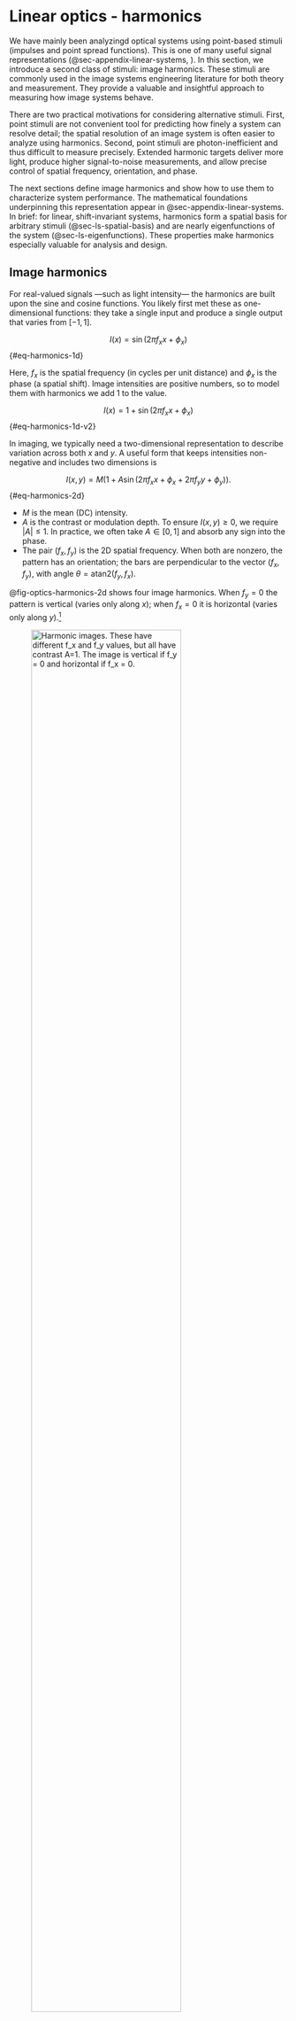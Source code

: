 # Linear optics - harmonics {#sec-optics-linear-harmonics}
We have mainly been analyzingd optical systems using point-based stimuli (impulses and point spread functions). This is one of many useful signal representations (@sec-appendix-linear-systems, ). In this section, we introduce a second class of stimuli: image harmonics. These stimuli are commonly used in the image systems engineering literature for both theory and measurement. They provide a valuable and insightful approach to measuring how image systems behave.

There are two practical motivations for considering alternative stimuli. First, point stimuli are not convenient tool for predicting how finely a system can resolve detail; the spatial resolution of an image system is often easier to analyze using harmonics. Second, point stimuli are photon-inefficient and thus difficult to measure precisely. Extended harmonic targets deliver more light, produce higher signal-to-noise measurements, and allow precise control of spatial frequency, orientation, and phase.

The next sections define image harmonics and show how to use them to characterize system performance. The mathematical foundations underpinning this representation appear in @sec-appendix-linear-systems. In brief: for linear, shift-invariant systems, harmonics form a spatial basis for arbitrary stimuli (@sec-ls-spatial-basis) and are nearly eigenfunctions of the system (@sec-ls-eigenfunctions). These properties make harmonics especially valuable for analysis and design.

## Image harmonics {#sec-optics-harmonics}
For real-valued signals —such as light intensity— the harmonics are built upon the sine and cosine functions. You likely first met these as one-dimensional functions: they take a single input and produce a single output that varies from $[-1,1]$.

$$
I(x) = \sin(2\pi f_x x + \phi_x)
$${#eq-harmonics-1d}

Here, $f_x$ is the spatial frequency (in cycles per unit distance) and $\phi_x$ is the phase (a spatial shift).  Image intensities are positive numbers, so to model them with harmonics we add $1$ to the value.

$$
I(x) = 1 + \sin(2\pi f_x x + \phi_x)
$${#eq-harmonics-1d-v2}

In imaging, we typically need a two-dimensional representation to describe variation across both $x$ and $y$. A useful form that keeps intensities non-negative and includes two dimensions is

$$
I(x,y) = M\big(1 + A \sin(2\pi f_x x + \phi_x + 2\pi f_y y + \phi_y)\big).
$${#eq-harmonics-2d}

- $M$ is the mean (DC) intensity.
- $A$ is the contrast or modulation depth. To ensure $I(x,y) \ge 0$, we require $|A| \le 1$. In practice, we often take $A \in [0,1]$ and absorb any sign into the phase.
- The pair $(f_x, f_y)$ is the 2D spatial frequency. When both are nonzero, the pattern has an orientation; the bars are perpendicular to the vector $(f_x, f_y)$, with angle $\theta = \mathrm{atan2}(f_y, f_x)$.

@fig-optics-harmonics-2d shows four image harmonics. When $f_y = 0$ the pattern is vertical (varies only along $x$); when $f_x = 0$ it is horizontal (varies only along $y$).[^spatial-frequency]

[^spatial-frequency]: Different fields use different terminology. Vision scientists often call these spatial frequency gratings. Engineers sometimes approximate sinusoidal patterns with evenly spaced bars or lines. We use the term harmonics.

![Harmonic images. These have different $f_x$ and $f_y$ values, but all have contrast $A=1$. The image is vertical if $f_y = 0$ and horizontal if $f_x = 0$.](images/optics/optics-harmonics.png){#fig-optics-harmonics-2d width="80%"}

For many linear-systems analyses, say when the system is circularly symmetric, it is enough to consider one-dimensional harmonics by fixing $f_y = 0$. The examples in @fig-optics-harmonics-1d vary only along $x$ and illustrate different spatial frequencies $f_x$ and contrasts $A$.

![A set of one-dimensional image harmonics. They vary in $x$ with $f_y = 0$. The contrast $A$ varies from top to bottom $(1, 0.5, 0.1)$. The $x$-range is $(0,1)$, and the spatial frequencies are $f_x = (1, 2, 4, 8)$.](images/optics/optics-harmonics-1d.png){#fig-optics-harmonics-1d width="60%"}

## Harmonics and lines {#eq-optics-harmonics-lines}
To many people it is counterintuitive that a thin line can be constructed by summing harmonics. The line is very compact, but each harmonic extends across the entire image. How can the sum of these harmonics functions result in such a localized image?

@fig-optics-reconstruction shows how the image evolves as we sum increasing numbers of harmonics: Starting with just a few, the result is broad and diffuse, but as more harmonics are added, the image becomes increasingly concentrated. The key is that the positive and negative regions of the higher frequency harmonics cancel each other out everywhere except at the center, where all the cosine terms are positive ($\cos(0)$). With enough harmonics, the sum converges to a single, sharp line.

In this example, we reconstruct a line at the center (column 65) of a 129-column image by setting all harmonic weights to $w_f = 1$. Because the target image is even symmetric, only the cosine terms are needed. The red traces in the figure show the intensity profile: as more harmonics are added, the central peak narrows and side ripples diminish. By the 64th harmonic, the line is well-formed; adding more harmonics briefly reintroduces some ringing, which disappears when the full set is included. This phenomenon is a classic result in linear systems—ask your instructor for more details!

![Summing harmonics to become a line. The panels show the sum of the first 4, 16, 64, 72, and finally all 128 harmonics. To match a single line in the middle (col=65) of this 129 column image, the weights of each harmonic are all $w_f = 1$. Because the image is even symmetric, we need to sum only the $cos()$ terms. The red traces superimposed on the images are the intensity. The central region becomes thinner and the ripples on the side are eliminated by the 64th harmonic.  They return as we keep going to f = 72, but are eliminated again at f=128.  Ask your linear systems instructor about this; s/he will like you for it.](images/optics/optics-reconstruction.png){#fig-optics-reconstruction width="100%"}

::: {.callout-note collapse="false" title="Line reconstruction: the movie"}
This movie illustrates how the sum converges as harmonics are added one by one. Initially, the harmonics are distributed across the image. As more are included, their contributions cancel everywhere except at the central position ($0$), where all are positive ($\cos(0)$). 

Adding harmonics from $f=0$ to $f=64$ produces the line; adding $f=65$ to $f=128$ introduces some ringing, which is eliminated when the sum is complete. This is a special case for even symmetric functions, where only cosines are required.

![A line reconstructed by adding many harmonics at different frequencies. ](images/optics/lineReconstruct.mp4){#fig-optics-reconstruction-movie width="60%" fig-align="center"}

:::

## Harmonic characterization {#sec-optics-characterization}
There are many reasons why people would like to describe the quality of an optical system.  Commercial vendors that sell parts may need to specify the quality and the tolerance of the quality measure.  We may want to optimize the properties of a design, using the image quality measure as a metric for the optimization.  We may wish to simulate the system and learn which signals are preserved by the optics and which are lost to image quality.

The point spread function characterizes the system using many values measured from a single stimulus. The harmonic characterization uses only two parameters, but from multiple stimuli (@fig-optics-harmonic-eigen).  For each harmonic frequency, we measure how much its amplitude is scaled, $s_f$, and how much the image has been shifted $\delta_f$.

![A shift invariant linear system transforms a one-dimensional image harmonic by a scale factor and a shift.  ](images/optics/harmonics-eigen.png){#fig-optics-harmonic-eigen width=70%}

## Transfer Functions {#sec-optics-transfer-function}

### Optical Transfer Function {#sec-OTF}

The **optical transfer function (OTF)** represents the full effect, both amplitude and phase, of a shift-invariant image system.  The scale factor is a real-value, and the shift (in radians) is in the exponent of the complex exponential

$$
OTF(f) = s_f ~ e^{-i \delta_f}
$$ {#eq-otf-definition}

The complex representation is immediately useful because to calculate how an image, $I(x)$, is transformed to its output, $O(x)$. We express the image using its Fourier representation $\mathscr{F}(I(x))$. Then we multiply the Fourier representation by the OTF. Finally, we use the inverse Fourier transform to express the result into spatial coordinates.

$$
O(x) = \mathscr{F}^{-1}(\mathscr{F}(I(x))~OTF(f))
$$ {#eq-otf-calculation}

The OTF contains all of the information needed to describe the how the shift invariant linear system transforms the image, just as the point spread function does.

### Modulation Transfer Function {#sec-MTF}
Perhaps the most common use of the harmonic analysis is the **modulation transfer function (MTF)**.  The MTF(f) is the scale factors, $s_f$. 

$$
MTF(\mathbf{f}) = \left| OTF(\mathbf{f}) \right| = \left| s_f ~ e^{-i \delta_f} \right|  = s_f
$$ {#eq-MTF-defined}

 It is quite common for systems to have very little phase shift, $\delta_f \approx 0$.  In that case, the OTF is simply $s_f$, which is also the MTF.  This approximation may be good enough for a simulation.

### Contrast Sensitivity Function {#sec-CSF}

## Local shift-invariance 

Say stuff about how they apply to isoplanatic regions (shift-invariant) but not to the image as a whole. 

The point spread depends on parameters such as the pupil aperture, which often changes as people adjust for light level.  Hence, it is not always possible to have a unique point spread for a point.

It is tough, by the way, to have depth dependent point spreads and to interpolate between point spreads.

What else?

## More examples

Slides from class for inspiration here. Define the MTF and the OTF.
Start an image of the 2D FFT amplitude, perhaps.  

Get to image representations of the harmonic images, and then images more broadly.

Parts of the Fourier representation (center, edges, and so forth)

High frequency fall off.

Develop the ISO 12233 standard, relating edges and MTF50

Illustrate aliasing for the whole system?  Even if we aren't through the image sensor?

Separability for 2D might be good.  Not sure which formulae to add.


:::{.callout-note title='2D Fourier Transforms' collapse='false'}
Bracewell and Goodman for introducing the 2D Fourier transform for image applications.

[Link to Google resource.](resources/history-2D-fourier-transform.html){target=_blank}

:::






